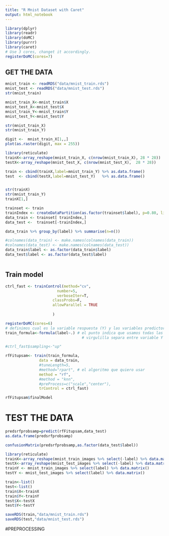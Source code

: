 ```yaml
---
title: "R Mnist Dataset with Caret"
output: html_notebook
---
```

```r
library(dplyr)
library(readr)
library(doMC)
library(purrr)
library(caret)
# Use 3 cores, changet it accordingly. 
registerDoMC(cores=7)
```

## GET THE DATA
```r

mnist_train <- readRDS("data/mnist_train.rds")
mnist_test <- readRDS("data/mnist_test.rds")
str(mnist_train)

mnist_train_X<-mnist_train$X 
mnist_test_X<-mnist_test$X  
mnist_train_Y<-mnist_train$Y 
mnist_test_Y<-mnist_test$Y  

str(mnist_train_X)
str(mnist_train_Y)

```



```r
digit <-  mnist_train_X[1,,]
plot(as.raster(digit, max = 255))
```



```r
library(reticulate)
trainX<-array_reshape(mnist_train_X, c(nrow(mnist_train_X), 28 * 28))
testX<-array_reshape(mnist_test_X, c(nrow(mnist_test_X),  28 * 28))

train <- cbind(trainX,label=mnist_train_Y) %>% as.data.frame()
test  <- cbind(testX,label=mnist_test_Y)   %>% as.data.frame()


str(trainX)
str(mnist_train_Y)
trainX[1,]
```




```r
trainset <- train 
trainIndex <- createDataPartition(as.factor(trainset$label), p=0.80, list=FALSE)
data_train <- trainset[ trainIndex,]
data_test <-  trainset[-trainIndex,]

data_train %>% group_by(label) %>% summarise(n=n())

#colnames(data_train) <- make.names(colnames(data_train))
#colnames(data_test) <- make.names(colnames(data_test))
data_train$label <- as.factor(data_train$label)
data_test$label <- as.factor(data_test$label)

```
```r

```
## Train model
```r

ctrl_fast <- trainControl(method="cv", 
                       number=5, 
                       verboseIter=T,
                     classProbs=F,
                     allowParallel = TRUE
                  
                     )  
```

```r
registerDoMC(cores=6)
# definimos cual es la variable respuesta (Y) y las variables predictoras (X)
train_formula<-formula(label~.) # el punto indica que usamos todas las variables X
                                  # virgulilla separa entre variable Y , X

#ctrl_fast$sampling<-"up"

rfFitupsam<- train(train_formula,
               data = data_train,
               #tuneLength=5,
               #method="rpart", # el algoritmo que quiero usar
               method = "rf",
               #method = "knn",
               #preProcess=c("scale","center"),
               trControl = ctrl_fast)

rfFitupsam$finalModel

```


# TEST THE DATA
```r
predsrfprobsamp=predict(rfFitupsam,data_test)
as.data.frame(predsrfprobsamp)

confusionMatrix(predsrfprobsamp,as.factor(data_test$label))
```



```r
library(reticulate)
trainX<-array_reshape(mnist_train_images %>% select(-label) %>% data.matrix(), c(1000,28, 28))
testX<-array_reshape(mnist_test_images %>% select(-label) %>% data.matrix(), c(200,28, 28))
trainY <- mnist_train_images %>% select(label) %>% data.matrix()
testY <- mnist_test_images %>% select(label) %>% data.matrix()

train<-list()
test<-list()
train$X<-trainX
train$Y<-trainY
test$X<-testX
test$Y<-testY

saveRDS(train,"data/mnist_train.rds")
saveRDS(test,"data/mnist_test.rds")
```

#PREPROCESSING